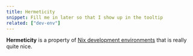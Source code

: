 ```yaml
---
title: Hermeticity
snippet: Fill me in later so that I show up in the tooltip
related: ["dev-env"]
---
```


**Hermeticity** is a property of [Nix development environments][dev] that is really quite nice.

[dev]: /concepts/dev-env
